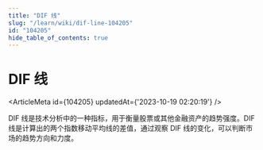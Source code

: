 ```yaml
---
title: "DIF 线"
slug: "/learn/wiki/dif-line-104205"
id: "104205"
hide_table_of_contents: true
---
```



# DIF 线

<ArticleMeta id={104205} updatedAt={'2023-10-19 02:20:19'} />
<div className='border-solid border-b border-t-0 my-4 border-[var(--ifm-color-gray-300)]' />

DIF 线是技术分析中的一种指标，用于衡量股票或其他金融资产的趋势强度。DIF 线是计算出的两个指数移动平均线的差值，通过观察 DIF 线的变化，可以判断市场的趋势方向和力度。
